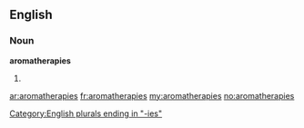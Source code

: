 ==English==

===Noun===
'''aromatherapies'''

# {{plural of|[[aromatherapy]]}}

[[Category:English plurals ending in "-ies"]]

[[ar:aromatherapies]]
[[fr:aromatherapies]]
[[my:aromatherapies]]
[[no:aromatherapies]]